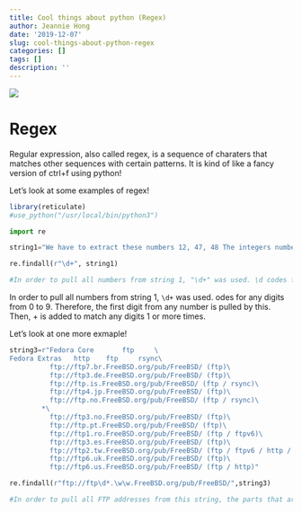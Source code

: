 ```yaml
---
title: Cool things about python (Regex)
author: Jeannie Hong
date: '2019-12-07'
slug: cool-things-about-python-regex
categories: []
tags: []
description: ''
---
```

![](/img/pythonbanner.png)

# Regex

Regular expression, also called regex, is a sequence of charaters that matches other sequences with certain patterns. It is kind of like a fancy version of ctrl+f using python!

Let's look at some examples of regex!

```r
library(reticulate)
#use_python("/usr/local/bin/python3")
```
```python
import re

string1="We have to extract these numbers 12, 47, 48 The integers numbers are also interesting: 189 2036 314\',\' is a separator, so please extract these numbers 125,789,1450 and also these 564,90456 We like to offer you 7890$ per month in order to complete this task... we are joking"

re.findall(r"\d+", string1)

#In order to pull all numbers from string 1, "\d+" was used. \d codes for any digits from 0 to 9. Therefore, the first digit from any number is pulled by this. Then, + is added to match any digits 1 or more times.
```
In order to pull all numbers from string 1, `\d+` was used. \d codes for any digits from 0 to 9. Therefore, the first digit from any number is pulled by this. Then, + is added to match any digits 1 or more times.

Let's look at one more exmaple!
```python
string3=r"Fedora Core 		ftp 	\
Fedora Extras 	http 	ftp 	rsync\
          ftp://ftp7.br.FreeBSD.org/pub/FreeBSD/ (ftp)\
          ftp://ftp3.de.FreeBSD.org/pub/FreeBSD/ (ftp)\
          ftp://ftp.is.FreeBSD.org/pub/FreeBSD/ (ftp / rsync)\
          ftp://ftp4.jp.FreeBSD.org/pub/FreeBSD/ (ftp)\
          ftp://ftp.no.FreeBSD.org/pub/FreeBSD/ (ftp / rsync)\
        *\
          ftp://ftp3.no.FreeBSD.org/pub/FreeBSD/ (ftp)\
          ftp://ftp.pt.FreeBSD.org/pub/FreeBSD/ (ftp)\
          ftp://ftp1.ro.FreeBSD.org/pub/FreeBSD/ (ftp / ftpv6)\
          ftp://ftp3.es.FreeBSD.org/pub/FreeBSD/ (ftp)\
          ftp://ftp2.tw.FreeBSD.org/pub/FreeBSD/ (ftp / ftpv6 / http / httpv6 / rsync / rsyncv6)\
          ftp://ftp6.uk.FreeBSD.org/pub/FreeBSD/ (ftp)\
          ftp://ftp6.us.FreeBSD.org/pub/FreeBSD/ (ftp / http)"

re.findall(r"ftp://ftp\d*.\w\w.FreeBSD.org/pub/FreeBSD/",string3)

#In order to pull all FTP addresses from this string, the parts that are different in each address is coded by regex syntax. The different parts were matched by "ftp\d*.\w\w", where \d* catches any numbers 0 or more times, and \w\w coded for any two alphanumerics. 
```